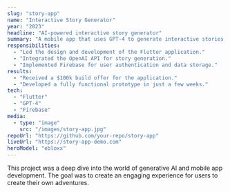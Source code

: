```yaml
---
slug: "story-app"
name: "Interactive Story Generator"
year: "2023"
headline: "AI-powered interactive story generator"
summary: "A mobile app that uses GPT-4 to generate interactive stories based on user prompts."
responsibilities:
  - "Led the design and development of the Flutter application."
  - "Integrated the OpenAI API for story generation."
  - "Implemented Firebase for user authentication and data storage."
results:
  - "Received a $100k build offer for the application."
  - "Developed a fully functional prototype in just a few weeks."
tech:
  - "Flutter"
  - "GPT-4"
  - "Firebase"
media:
  - type: "image"
    src: "/images/story-app.jpg"
repoUrl: "https://github.com/your-repo/story-app"
liveUrl: "https://story-app-demo.com"
heroModel: "ebloxx"
---
```


This project was a deep dive into the world of generative AI and mobile app development. The goal was to create an engaging experience for users to create their own adventures.
